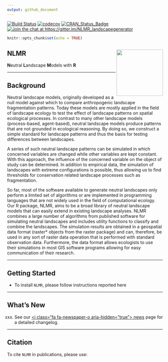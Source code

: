 ```yaml
---
output: github_document
---
```



[![Build Status](https://travis-ci.com/marcosci/NLMR.svg?token=jEyKPuKzrFUKtpg4pK2t&branch=master)](https://travis-ci.com/marcosci/NLMR) 
[![codecov](https://codecov.io/gh/marcosci/NLMR/branch/master/graph/badge.svg?token=MKCm2fVrDa)](https://codecov.io/gh/marcosci/NLMR)
[![CRAN\_Status\_Badge](http://www.r-pkg.org/badges/version/eNLMR)](https://cran.r-project.org/package=eNLMR) 
[![Join the chat at  https://gitter.im/NLMR_landscapegenerator](https://badges.gitter.im/Join%20Chat.svg)](https://gitter.im/NLMR_landscapegenerator) 

```r
knitr::opts_chunk$set(echo = TRUE)
```

<i class="fa fa-code" aria-hidden="true"></i> **NLMR** <img src="man/figures/logo.png" align="right"  height="150" />
------------------------------------------------------------

**N**eutral **L**andscape **M**odels with **R**


------------------------------------------------------------------------

<i class="fa fa-paperclip" aria-hidden="true"></i> Background
------------------------------------------------------------

Neutral landscape models, originally developed as a null model against which to compare anthropogenic landscape fragmentation patterns. Today these models are mostly applied in the field of landscape ecology to test the effect of landscape patterns on spatial ecological processes. In contrast to many other landscape models (process-based, agent-based), neutral landscape models produce patterns that are not grounded in ecological reasoning. By doing so, we construct a simple standard for landscape patterns and thus the basis for testing differences between landscapes.

A series of such neutral landscape patterns can be simulated in which concerned variables are changed while other variables are kept constant. With this approach, the influence of the concerned variable on the object of study can be determined. In addition to empirical data, the simulation of landscapes with extreme configurations is possible, thus allowing us to find thresholds for conservation related landscape processes such as fragmentation. 

So far, most of the software available to generate neutral landscapes only perform a limited set of algorithms or are implemented in programming languages that are not widely used in the field of computational ecology. Our R package, NLMR, aims to be a broad library of neutral landscape models that can easily extend in existing landscape analyses. NLMR combines a large number of algorithms from published software for simulating neutral landscapes and includes utility functions to classify and combine the landscapes. The simulation results are obtained in a geospatial data format (raster* objects from the raster package) and can, therefore, be used in any sort of raster data operation that is performed with standard observation data. Furthermore, the data format allows ecologists to use their simulations in most GIS software programs allowing for easy communication of their research.

------------------------------------------------------------------------

<i class="fa fa-cog" aria-hidden="true"></i> Getting Started
------------------------------------------------------------

- To install `NLMR`, please follow instructions reported here


------------------------------------------------------------------------

<i class="fa fa-newspaper-o" aria-hidden="true"></i> What's New
---------------------------------------------------------------

xxx. See our [<i class="fa fa-newspaper-o aria-hidden="true"></i> news](news/index.html) page for a detailed changelog. 

------------------------------------------------------------------------

<i class="fa fa-pencil" aria-hidden="true"></i> Citation
-------------------------------------------------------

To cite `NLMR` in publications, please use:
